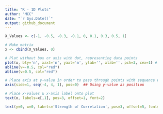 ```yaml
---
title: "R - 1D Plots"
author: "MCC"
date: "`r Sys.Date()`"
output: github_document
---
```


```r
X_Values <- c(-1, -0.5, -0.3, -0.1, 0, 0.1, 0.3, 0.5, 1)

# Make matrix
x <- cbind(X_Values, 0)

# Plot without box or axis with dot, representing data points
plot(x, bty='n', xaxt='n', yaxt='n', ylab='', xlab='', pch=3, cex=1) # Try pch=3,21,1
abline(v=-0.5, col="red")
abline(v=0.5, col="red")

# Place axis at y-value in order to pass through points with sequence wider than range
axis(side=1, seq(-4, 4, 1), pos=0)  ## Using y-value as position 

# Place x-values & x-axis label onto plot
text(x, labels=x[,1], pos=3, offset=1, font=2)

text(y=0, x=0, labels='Strength of Correlation', pos=3, offset=5, font=2)
```

